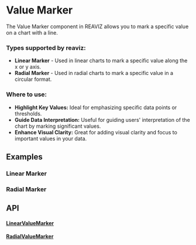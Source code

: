 

# Value Marker
The Value Marker component in REAVIZ allows you to mark a specific value on a chart with a line. 

### Types supported by reaviz:

- **Linear Marker** -  Used in linear charts to mark a specific value along the x or y axis.
- **Radial Marker** -  Used in radial charts to mark a specific value in a circular format.
### Where to use:

- **Highlight Key Values:** Ideal for emphasizing specific data points or thresholds.
- **Guide Data Interpretation:** Useful for guiding users' interpretation of the chart by marking significant values.
- **Enhance Visual Clarity:** Great for adding visual clarity and focus to important values in your data.

## Examples
### Linear Marker
<Meta of={Stories} />
<ToggleCanvas of={Stories.LinearValueMarkers} storybook="charts-area-chart-markers--linear-value-markers" />

### Radial Marker
<ToggleCanvas of={Stories.RadialValueMarkers} storybook="charts-area-chart-markers--radial-value-markers" />

## API

#### [LinearValueMarker](https://github.com/reaviz/reaviz/blob/master/src/common/ValueMarker/LinearValueMarker.tsx)
<PropsTable name="LinearValueMarker" />

#### [RadialValueMarker](https://github.com/reaviz/reaviz/blob/master/src/common/ValueMarker/RadialValueMarker.tsx)
<PropsTable name="RadialValueMarker" />

